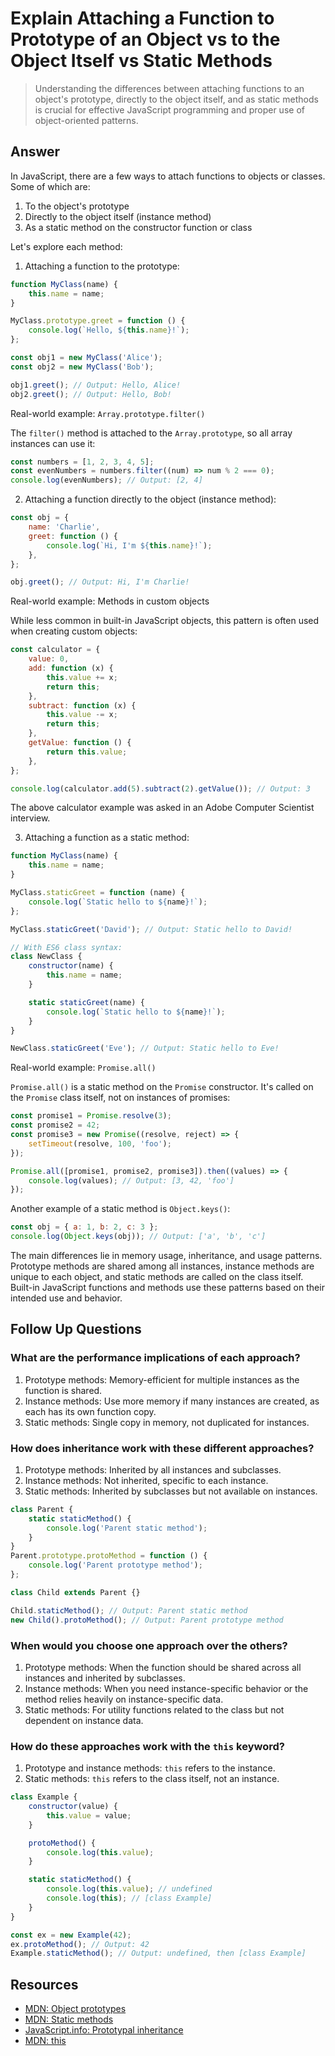 
# Explain Attaching a Function to Prototype of an Object vs to the Object Itself vs Static Methods

> Understanding the differences between attaching functions to an object's prototype, directly to the object itself, and as static methods is crucial for effective JavaScript programming and proper use of object-oriented patterns.

## Answer

In JavaScript, there are a few ways to attach functions to objects or classes. Some of which are:

1. To the object's prototype
2. Directly to the object itself (instance method)
3. As a static method on the constructor function or class

Let's explore each method:

1. Attaching a function to the prototype:

```javascript
function MyClass(name) {
	this.name = name;
}

MyClass.prototype.greet = function () {
	console.log(`Hello, ${this.name}!`);
};

const obj1 = new MyClass('Alice');
const obj2 = new MyClass('Bob');

obj1.greet(); // Output: Hello, Alice!
obj2.greet(); // Output: Hello, Bob!
```

Real-world example: `Array.prototype.filter()`

The `filter()` method is attached to the `Array.prototype`, so all array instances can use it:

```javascript
const numbers = [1, 2, 3, 4, 5];
const evenNumbers = numbers.filter((num) => num % 2 === 0);
console.log(evenNumbers); // Output: [2, 4]
```

2. Attaching a function directly to the object (instance method):

```javascript
const obj = {
	name: 'Charlie',
	greet: function () {
		console.log(`Hi, I'm ${this.name}!`);
	},
};

obj.greet(); // Output: Hi, I'm Charlie!
```

Real-world example: Methods in custom objects

While less common in built-in JavaScript objects, this pattern is often used when creating custom objects:

```javascript
const calculator = {
	value: 0,
	add: function (x) {
		this.value += x;
		return this;
	},
	subtract: function (x) {
		this.value -= x;
		return this;
	},
	getValue: function () {
		return this.value;
	},
};

console.log(calculator.add(5).subtract(2).getValue()); // Output: 3
```

<Callout type='tip'>
	The above calculator example was asked in an Adobe Computer Scientist
	interview.
</Callout>

3. Attaching a function as a static method:

```javascript
function MyClass(name) {
	this.name = name;
}

MyClass.staticGreet = function (name) {
	console.log(`Static hello to ${name}!`);
};

MyClass.staticGreet('David'); // Output: Static hello to David!

// With ES6 class syntax:
class NewClass {
	constructor(name) {
		this.name = name;
	}

	static staticGreet(name) {
		console.log(`Static hello to ${name}!`);
	}
}

NewClass.staticGreet('Eve'); // Output: Static hello to Eve!
```

Real-world example: `Promise.all()`

`Promise.all()` is a static method on the `Promise` constructor. It's called on the `Promise` class itself, not on instances of promises:

```javascript
const promise1 = Promise.resolve(3);
const promise2 = 42;
const promise3 = new Promise((resolve, reject) => {
	setTimeout(resolve, 100, 'foo');
});

Promise.all([promise1, promise2, promise3]).then((values) => {
	console.log(values); // Output: [3, 42, 'foo']
});
```

Another example of a static method is `Object.keys()`:

```javascript
const obj = { a: 1, b: 2, c: 3 };
console.log(Object.keys(obj)); // Output: ['a', 'b', 'c']
```

<Callout>
	The main differences lie in memory usage, inheritance, and usage patterns.
	Prototype methods are shared among all instances, instance methods are unique
	to each object, and static methods are called on the class itself. Built-in
	JavaScript functions and methods use these patterns based on their intended
	use and behavior.
</Callout>

## Follow Up Questions

### What are the performance implications of each approach?

1. Prototype methods: Memory-efficient for multiple instances as the function is shared.
2. Instance methods: Use more memory if many instances are created, as each has its own function copy.
3. Static methods: Single copy in memory, not duplicated for instances.

### How does inheritance work with these different approaches?

1. Prototype methods: Inherited by all instances and subclasses.
2. Instance methods: Not inherited, specific to each instance.
3. Static methods: Inherited by subclasses but not available on instances.

```javascript
class Parent {
	static staticMethod() {
		console.log('Parent static method');
	}
}
Parent.prototype.protoMethod = function () {
	console.log('Parent prototype method');
};

class Child extends Parent {}

Child.staticMethod(); // Output: Parent static method
new Child().protoMethod(); // Output: Parent prototype method
```

### When would you choose one approach over the others?

1. Prototype methods: When the function should be shared across all instances and inherited by subclasses.
2. Instance methods: When you need instance-specific behavior or the method relies heavily on instance-specific data.
3. Static methods: For utility functions related to the class but not dependent on instance data.

### How do these approaches work with the `this` keyword?

1. Prototype and instance methods: `this` refers to the instance.
2. Static methods: `this` refers to the class itself, not an instance.

```javascript
class Example {
	constructor(value) {
		this.value = value;
	}

	protoMethod() {
		console.log(this.value);
	}

	static staticMethod() {
		console.log(this.value); // undefined
		console.log(this); // [class Example]
	}
}

const ex = new Example(42);
ex.protoMethod(); // Output: 42
Example.staticMethod(); // Output: undefined, then [class Example]
```

## Resources

- [MDN: Object prototypes](https://developer.mozilla.org/en-US/docs/Learn/JavaScript/Objects/Object_prototypes)
- [MDN: Static methods](https://developer.mozilla.org/en-US/docs/Web/JavaScript/Reference/Classes/static)
- [JavaScript.info: Prototypal inheritance](https://javascript.info/prototype-inheritance)
- [MDN: this](https://developer.mozilla.org/en-US/docs/Web/JavaScript/Reference/Operators/this)
